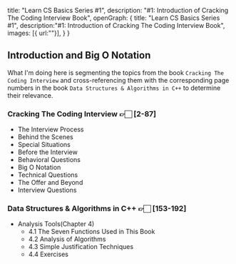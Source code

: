   title: "Learn CS Basics Series #1",
  description: "#1: Introduction of Cracking The Coding Interview Book",
    openGraph: {
    title: "Learn CS Basics Series #1",
    description:"#1: Introduction of Cracking The Coding Interview Book",
    images: [{ url:""}],
  }
}

## Introduction and Big O Notation

What I'm doing here is segmenting the topics from the book `Cracking The Coding Interview` and cross-referencing them with the corresponding page numbers in the book `Data Structures & Algorithms in C++` to determine their relevance.

###  **Cracking The Coding Interview** 👉🏻 [2-87]
  - The Interview Process
  - Behind the Scenes
  - Special Situations
  - Before the Interview
  - Behavioral Questions
  - Big O Notation
  - Technical Questions
  - The Offer and Beyond
  - Interview Questions

### **Data Structures & Algorithms in C++** 👉🏻 [153-192]
  - Analysis Tools(Chapter 4)
    - 4.1 The Seven Functions Used in This Book
    - 4.2 Analysis of Algorithms
    - 4.3 Simple Justification Techniques
    - 4.4 Exercises


